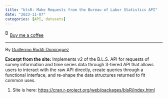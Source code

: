```yaml
---
title: "blsR: Make Requests from the Bureau of Labor Statistics API"
date: "2023-11-07"
categories: [API, datasets]
---
```


<link href="https://fonts.googleapis.com/css?family=Cookie" rel="stylesheet"><a class="bmc-button" target="_blank" href="https://www.buymeacoffee.com/JoscelinRocha">![Buy me a coffee](https://cdn.buymeacoffee.com/buttons/bmc-new-btn-logo.svg){alt="Buy me a coffee" width="15" height="21"}Buy me a coffee</a>

------------------------------------------------------------------------

By [Guillermo Roditi Dominguez](https://cran.r-project.org/web/packages/blsR/index.html)

**Excerpt from the site:** Implements v2 of the B.L.S. API for requests of survey information and time series data through 3-tiered API that allows users to interact with the raw API directly, create queries through a functional interface, and re-shape the data structures returned to fit common uses.

1.  Site is here: <https://cran.r-project.org/web/packages/blsR/index.html>
